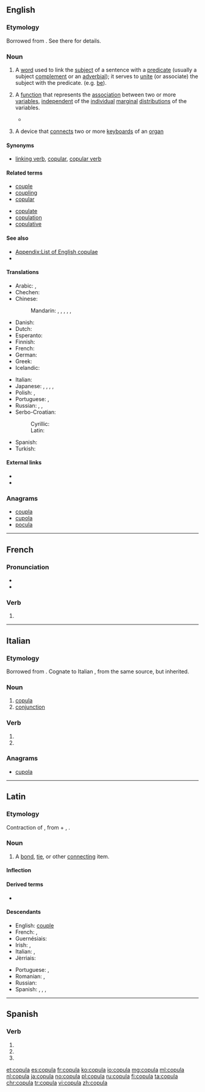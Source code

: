 {{also|cópula}}
==English==
{{wikipedia|copula}}

===Etymology===
Borrowed from {{etyl|la|en}} {{term|lang=la|copula||bond, tie}}. See there for details.

===Noun===
{{en-noun|s|copulae}}

# {{context|grammar|lang=en}} A [[word]] used to link the [[subject]] of a sentence with a [[predicate]] (usually a subject [[complement]] or an [[adverbial]]); it serves to [[unite]] (or associate) the subject with the predicate. (e.g. [[be]]).
# {{context|statistics|lang=en}} A [[function]] that represents the [[association]] between two or more [[variable]]s, [[independent]] of the [[individual]] [[marginal]] [[distribution]]s of the variables.<!--This is encyclopedic: Sklar’s theorem states this is always possible, and if the marginal distributions are continuous, then the copula is unique. Basically, the copula density plots the quantiles of the variable against each other, and the copula C(x1,x2,…)=Integral from (0,0,0…) to (X1=x1,X2=x2,…) of the copula density. The copula is always a number between zero and one. If the marginals are Gaussian and you use a Gaussian copula, you get a correlation.-->
#* {{quote-news|year=2009|date=March 10|author=Dennis Overbye|title=Mathematical Model and the Mortgage Mess|work=New York Times|url=http://www.nytimes.com/2009/03/10/science/10qside.html
|passage=In 2000, David X. Li, a banker with a doctorate in statistics who was then at RiskMetrics, part of J. P. Morgan Chase , began using mathematical functions called Gaussian '''copulas''' to estimate the likelihood of corporations’ dying in unison.}}
# {{context|music|lang=en}} A device that [[connect]]s two or more [[keyboard]]s of an [[organ]]

====Synonyms====
* {{sense|grammar}} [[linking verb]], [[copular]], [[copular verb]]

====Related terms====
{{rel-top|terms related to ''copula''}}
* [[couple]]
* [[coupling]]
* [[copular]]
{{rel-mid}}
* [[copulate]]
* [[copulation]]
* [[copulative]]
{{rel-bottom}}

====See also====
* [[Appendix:List of English copulae]]
* {{pedialite|Copula (statistics)}}

====Translations====
{{trans-top|grammar: linking kind of word}}
* Arabic: {{t|ar|رابطة|f|tr=raabiTa|sc=Arab}}, {{t|ar|رابط|m|tr=raabiT|sc=Arab}}
* Chechen: {{t|ce|хоттам|sc=Cyrl}}
* Chinese:
*: Mandarin: {{t|cmn|係詞|sc=Hani}}, {{t+|cmn|系词|tr=xìcí|sc=Hani}}, {{t|cmn|連詞|sc=Hani}}, {{t+|cmn|连词|tr=liáncí|sc=Hani}}, {{t|cmn|連繫動詞|sc=Hani}}, {{t|cmn|连系动词|tr=liánxì dòngcí|sc=Hani}}
* Danish: {{t|da|kopula|n}}
* Dutch: {{t+|nl|koppelwerkwoord|n}}
* Esperanto: {{t|eo|ligverbo}}
* Finnish: {{t+|fi|kopula}}
* French: {{t+|fr|copule|f}}
* German: {{t+|de|Kopula|n}}
* Greek: {{t+|el|συνδετικό ρήμα|tr=sindetikó ríma|sc=Grek}}
* Icelandic: {{t|is|tengisögn|f}}
{{trans-mid}}
* Italian: {{t|it|copula|f}}
* Japanese: {{t|ja|繋辞|tr=けいじ, keiji}}, {{t+|ja|コピュラ|tr=kopyura}}, {{t|ja|連辞|tr=れんじ, renji}}, {{t|ja|指定詞|tr=していし, shiteishi}}, {{t|ja|コプラ|tr=kopura}}
* Polish: {{t+|pl|łącznik|m}}, {{t|pl|spójka|f}}
* Portuguese: {{t+|pt|cópula|f}}, {{t|pt|verbo de ligação|m}}
* Russian: {{t+|ru|связка|f|tr=svjázka|sc=Cyrl}}, {{t|ru|копула|f|tr=kópula|sc=Cyrl}}, {{t|ru|глагол-связка|tr=glagól-svjázka|sc=Cyrl}}
* Serbo-Croatian:
*: Cyrillic: {{t|sh|копула|m|sc=Cyrl}}
*: Latin: {{t|sh|kopula|m}}
* Spanish: {{t+|es|cópula|f}}
* Turkish: {{t+|tr|bağlaç}}
{{trans-bottom}}

{{trans-top|statistics: measure of association}}
{{trans-mid}}
{{trans-bottom}}

====External links====
* {{R:Webster 1913}}
* {{R:Century 1911}}

===Anagrams===
* [[coupla#English|coupla]]
* [[cupola#English|cupola]]
* [[pocula#English|pocula]]

----

==French==

===Pronunciation===
* {{IPA|lang=fr|/kɔ.py.la/}}
* {{homophones|lang=fr|copulas|copulât}}

===Verb===
{{fr-verb-form}}

# {{conjugation of|copuler||3|s|[[past historic]]|lang=fr}}

----

==Italian==

===Etymology===
Borrowed from {{etyl|la|it}} {{term|copula|lang=la}}. Cognate to Italian {{term|coppia|lang=it}}, from the same source, but inherited.

===Noun===
{{it-noun|f}}

# [[copula#English|copula]]
# [[conjunction]]

===Verb===
{{head|it|verb form}}

# {{conjugation of|copulare||3|s|pres|ind|lang=it}}
# {{conjugation of|copulare||2|s|imp|lang=it}}

===Anagrams===
* [[cupola#Italian|cupola]]

----

==Latin==

===Etymology===
Contraction of {{term/t|la|*co-apula}}, from {{term|co||together|lang=la}} + {{term|apere||to join|lang=la}}, {{term/t|la|apō||I join}}.

===Noun===
{{la-noun|cōpula|copulae|cōpulae|f|first}}

# A [[bond]], [[tie]], or other [[connect]]ing item.

====Inflection====
{{la-decl-1st|cōpul}}

====Derived terms====
* {{l|la|copulo}}

====Descendants====
{{top2}}
* English: [[couple]]
* French: {{l/fr|couple}}, {{l/fr|copule}}
* Guernésiais: {{l|roa-grn|couplle}}
* Irish: {{l/ga|cúpla}}, {{l/ga|copail}}
* Italian: {{l/it|coppia}}, {{l/it|copula}}
* Jèrriais: {{l|roa-jer|coupl'ye}}
{{mid2}}
* Portuguese: {{l/pt|copla}}, {{l/pt|cópula}}
* Romanian: {{l|ro|cuplă}}, {{l|ro|cuplu}}
* Russian: {{l/ru|копула|ко́пула|tr=kópula}}
* Spanish: {{l/es|cobra}}, {{l/es|colla}}, {{l/es|copla}}, {{l/es|cópula}}
{{bottom}}

----

==Spanish==

===Verb===
{{es-verb-form|copular}}

# {{es-verb form of|ending=ar|mood=imperative|sense=affirmative|pers=2|formal=no|number=singular|copular}}
# {{es-verb form of|ending=ar|mood=indicative|tense=present|pers=2|formal=yes|number=singular|copular}}
# {{es-verb form of|ending=ar|mood=indicative|tense=present|pers=3|number=singular|copular}}

[[et:copula]]
[[es:copula]]
[[fr:copula]]
[[ko:copula]]
[[io:copula]]
[[mg:copula]]
[[ml:copula]]
[[nl:copula]]
[[ja:copula]]
[[no:copula]]
[[pl:copula]]
[[ru:copula]]
[[fi:copula]]
[[ta:copula]]
[[chr:copula]]
[[tr:copula]]
[[vi:copula]]
[[zh:copula]]